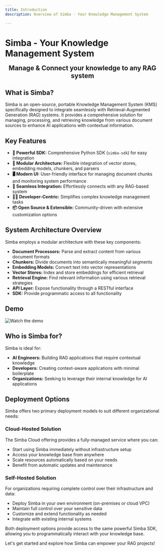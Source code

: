 ```yaml
---
title: Introduction
description: Overview of Simba - Your Knowledge Management System

---
```


# Simba - Your Knowledge Management System

<p align="center">
  <strong style="font-size: 1.5em;"> Manage & Connect your knowledge to any RAG system</strong>
</p>

## What is Simba?

Simba is an open-source, portable Knowledge Management System (KMS) specifically designed to integrate seamlessly with Retrieval-Augmented Generation (RAG) systems. It provides a comprehensive solution for managing, processing, and retrieving knowledge from various document sources to enhance AI applications with contextual information.

## Key Features

* **🔌 Powerful SDK:** Comprehensive Python SDK (`simba-sdk`) for easy integration
* **🧩 Modular Architecture:** Flexible integration of vector stores, embedding models, chunkers, and parsers
* **🖥️ Modern UI:** User-friendly interface for managing document chunks and monitoring system performance
* **🔗 Seamless Integration:** Effortlessly connects with any RAG-based system
* **👨‍💻 Developer-Centric:** Simplifies complex knowledge management tasks
* **📦 Open Source & Extensible:** Community-driven with extensive customization options

## System Architecture Overview

Simba employs a modular architecture with these key components:

- **Document Processors:** Parse and extract content from various document formats
- **Chunkers:** Divide documents into semantically meaningful segments
- **Embedding Models:** Convert text into vector representations
- **Vector Stores:** Index and store embeddings for efficient retrieval
- **Retrieval Engine:** Find relevant information using various retrieval strategies
- **API Layer:** Expose functionality through a RESTful interface
- **SDK:** Provide programmatic access to all functionality

## Demo

![Watch the demo](/assets/demo.gif)

## Who is Simba for?

Simba is ideal for:

* **AI Engineers:** Building RAG applications that require contextual knowledge
* **Developers:** Creating context-aware applications with minimal boilerplate
* **Organizations:** Seeking to leverage their internal knowledge for AI applications

## Deployment Options

Simba offers two primary deployment models to suit different organizational needs:

### Cloud-Hosted Solution

The Simba Cloud offering provides a fully-managed service where you can:
- Start using Simba immediately without infrastructure setup
- Access your knowledge base from anywhere
- Scale resources automatically based on your needs
- Benefit from automatic updates and maintenance

### Self-Hosted Solution

For organizations requiring complete control over their infrastructure and data:
- Deploy Simba in your own environment (on-premises or cloud VPC)
- Maintain full control over your sensitive data
- Customize and extend functionality as needed
- Integrate with existing internal systems

Both deployment options provide access to the same powerful Simba SDK, allowing you to programmatically interact with your knowledge base.



Let's get started and explore how Simba can empower your RAG projects!